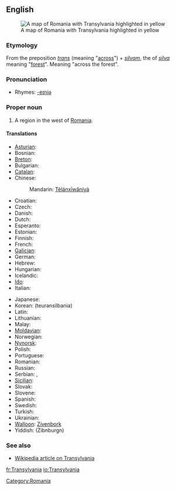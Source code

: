 ==English==
[[Image:Transylvania.png|thumb|right|A map of Romania with Transylvania highlighted in yellow]]
===Etymology===
From the {{L.}} preposition ''[[trans#Latin|trans]]'' (meaning "[[across]]") + ''[[silvam]]'', the {{acc}} {{singular}} of ''[[silva]]'' meaning "[[forest]]". Meaning "across the forest".
===Pronunciation===
{{IPA|/tɹænsl'veɪniə/}}
* Rhymes: [[Rhymes:English:-eɪniə|-eɪniə]]

===Proper noun===
{{en-proper noun}}

# A region in the west of [[Romania]].

====Translations====
{{trans-top|Transylvania}}
* [[Asturian]]: {{t-|ast|Transilvania|f|xs=Asturian}}
* Bosnian: {{t|bs|Transilvanija|f}}
* [[Breton]]: {{t|br|Treuzsilvania|xs=Breton}}
* Bulgarian: {{t|bg|Трансилвания|f|tr=Transilvanija|sc=Cyrl}}
* [[Catalan]]: {{t-|ca|Transsilvània|f}}
* Chinese: {{zh-ts|特蘭西瓦尼亞|特兰西瓦尼亚}}
*: Mandarin: [[Tèlánxīwǎníyà]]
* Croatian: {{t|hr|Transilvanija|f}}
* Czech: {{t|cs|Sedmihradsko|n}}
* Danish: {{t|da|Transsylvanien|c}}
* Dutch: {{t|nl|Transsylvanië|n}}
* Esperanto: {{t|eo|Transilvanio|xs=Esperanto}}
* Estonian: {{t-|et|Transilvaania}}
* Finnish: {{t-|fi|Transilvania}}
* French: {{t+|fr|Transylvanie|f}}
* [[Galician]]: {{t-|gl|Transilvania|f|xs=Galician}}
* German: {{t-|de|Siebenbürgen|n}}
* Hebrew: {{t|he|טרנסילבניה|f|sc=Hebr}}
* Hungarian: {{t+|hu|Erdély}}
* Icelandic: {{t|is|Transylvanía|f}}
* [[Ido]]: {{t+|io|Transilvania|xs=Ido}}
* Italian: {{t-|it|Transilvania|f}}
{{trans-mid}}
* Japanese: {{t|ja|トランシルヴァニア|tr=toranshiruvania|sc=Jpan}}
* Korean: {{t|ko|트란실바니아|sc=Hang}} (teuransilbania)
* Latin: {{t|la|Transsilvania|f}}
* Lithuanian: {{t|lt|Transilvanija|xs=Lithuanian}} {{g|Lithuanian}}
* Malay: {{t-|ms|Transylvania|xs=Malay}}
* [[Moldavian]]: {{t|mo|Трансилвания|f|tr=Transilvania|sc=Cyrl|xs=Moldavian}}
* Norwegian: {{t-|no|Transilvania}} {{g|Norwegian}}
* [[Nynorsk]]: {{t-|nn|Transilvania|xs=Norwegian Nynorsk}}
* Polish: {{t|pl|Siedmiogród|m}}
* Portuguese: {{t|pt|Transilvânia|f}}
* Romanian: {{t-|ro|Transilvania|f}}
* Russian: {{t|ru|Трансильвания|f|tr=Transil’vanija|sc=Cyrl}}
* Serbian: {{t|sr|Трансилванија|f|sc=Cyrl}}, {{t|sr|Transilvanija|f}}
* [[Sicilian]]: {{t-|scn|Transilvania|f|xs=Sicilian}}
* Slovak: {{t|sk|Sedmohradsko|n}}
* Slovene: {{t|sl|Transilvanija|f}}
* Spanish: {{t-|es|Transilvania|f}}
* Swedish: {{t|sv|Transsylvanien|c}}
* Turkish: {{t|tr|Erdel Beyliği}}
* Ukrainian: {{t|uk|Семигород|m|tr=Semigorod|sc=Cyrl|xs=Ukrainian}}
* [[Walloon]]: [[Zivenbork]]
* Yiddish: {{t|yi|זיבנבורגן|sc=Hebr|xs=Yiddish}} (Zibnburgn) {{n}}
{{trans-bot}}

===See also===
* [[w:Transylvania|Wikipedia article on Transylvania]]

[[Category:Romania]]

[[fr:Transylvania]]
[[io:Transylvania]]